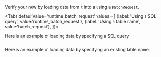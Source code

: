 
Verify your new <TechnicalTag tag="datasource" text="Datasource" /> by loading data from it into a <TechnicalTag tag="validator" text="Validator" /> using a `BatchRequest`.

<Tabs
  defaultValue='runtime_batch_request'
  values={[
  {label: 'Using a SQL query', value:'runtime_batch_request'},
  {label: 'Using a table name', value:'batch_request'},
  ]}>

<TabItem value="runtime_batch_request">

Here is an example of loading data by specifying a SQL query.

```python file=../../../../../tests/integration/docusaurus/connecting_to_your_data/database/redshift_yaml_example.py#L56-L70
```

</TabItem>

<TabItem value="batch_request">

Here is an example of loading data by specifying an existing table name.

```python file=../../../../../tests/integration/docusaurus/connecting_to_your_data/database/redshift_python_example.py#L76-L87
```

</TabItem>

</Tabs>

